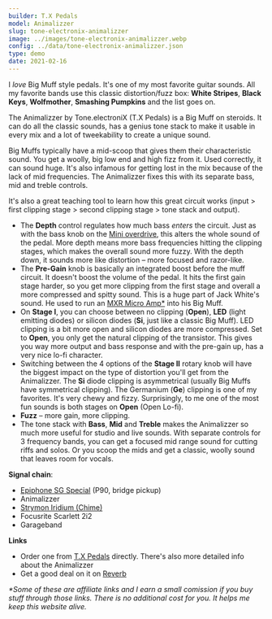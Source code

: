 ```yaml
---
builder: T.X Pedals
model: Animalizzer
slug: tone-electronix-animalizzer
image: ../images/tone-electronix-animalizzer.webp
config: ../data/tone-electronix-animalizzer.json
type: demo
date: 2021-02-16
---
```


I _love_ Big Muff style pedals. It's one of my most favorite guitar sounds. All my favorite bands use this classic distortion/fuzz box: **White Stripes**, **Black Keys**, **Wolfmother**, **Smashing Pumpkins** and the list goes on.

The Animalizzer by Tone.electroniX (T.X Pedals) is a Big Muff on steroids. It can do all the classic sounds, has a genius tone stack to make it usable in every mix and a lot of tweekability to create a unique sound.

Big Muffs typically have a mid-scoop that gives them their characteristic sound. You get a woolly, big low end and high fizz from it. Used correctly, it can sound huge. It's also infamous for getting lost in the mix because of the lack of mid frequencies. The Animalizzer fixes this with its separate bass, mid and treble controls.

It's also a great teaching tool to learn how this great circuit works (input > first clipping stage > second clipping stage > tone stack and output).

- The **Depth** control regulates how much bass _enters_ the circuit. Just as with the bass knob on the [Mini overdrive](/demos/smallsound-bigsound-mini), this alters the whole sound of the pedal. More depth means more bass frequencies hitting the clipping stages, which makes the overall sound more fuzzy. With the depth down, it sounds more like distortion – more focused and razor-like.
- The **Pre-Gain** knob is basically an integrated boost before the muff circuit. It doesn't boost the volume of the pedal. It hits the first gain stage harder, so you get more clipping from the first stage and overall a more compressed and spitty sound. This is a huge part of Jack White's sound. He used to run an [MXR Micro Amp\*](https://www.thomann.de/intl/mxr_micro_amp_m133.htm?partner_id=15606) into his Big Muff.
- On **Stage I**, you can choose between no clipping (**Open**), **LED** (light emitting diodes) or silicon diodes (**Si**, just like a classic Big Muff). LED clipping is a bit more open and silicon diodes are more compressed. Set to **Open**, you only get the natural clipping of the transistor. This gives you way more output and bass response and with the pre-gain up, has a very nice lo-fi character.
- Switching between the 4 options of the **Stage II** rotary knob will have the biggest impact on the type of distortion you'll get from the Animalizzer. The **Si** diode clipping is asymmetrical (usually Big Muffs have symmetrical clipping). The Germanium (**Ge**) clipping is one of my favorites. It's very chewy and fizzy. Surprisingly, to me one of the most fun sounds is both stages on **Open** (Open Lo-fi).
- **Fuzz** – more gain, more clipping.
- The tone stack with **Bass**, **Mid** and **Treble** makes the Animalizzer so much more useful for studio and live sounds. With separate controls for 3 frequency bands, you can get a focused mid range sound for cutting riffs and solos. Or you scoop the mids and get a classic, woolly sound that leaves room for vocals.

**Signal chain**:

- [Epiphone SG Special](https://www.thomann.de/intl/epiphone_sg_special_p_90_faded_pelham.htm?partner_id=15606) (P90, bridge pickup)
- Animalizzer
- [Strymon Iridium (Chime)](/demos/strymon-iridium)
- Focusrite Scarlett 2i2
- Garageband

**Links**

- Order one from [T.X Pedals](https://txpedals.weebly.com/shop.html) directly. There's also more detailed info about the Animalizzer
- Get a good deal on it on [Reverb](https://reverb.grsm.io/loopydemos-tone-electronix-animalizzer)

_\*Some of these are affiliate links and I earn a small comission if you buy stuff through those links. There is no additional cost for you. It helps me keep this website alive._
